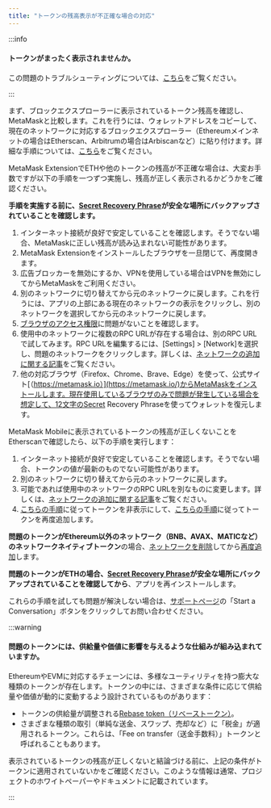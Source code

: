 ```yaml
---
title: "トークンの残高表示が不正確な場合の対応"
---
```



:::info

#### トークンがまったく表示されませんか。

この問題のトラブルシューティングについては、[こちら](/managing-my-tokens/custom-tokens/a-token-is-missing-from-my-wallet)をご覧ください。

:::

まず、ブロックエクスプローラーに表示されているトークン残高を確認し、MetaMaskと比較します。これを行うには、ウォレットアドレスをコピーして、現在のネットワークに対応するブロックエクスプローラー（Ethereumメインネットの場合はEtherscan、Arbitrumの場合はArbiscanなど）に貼り付けます。詳細な手順については、[こちら](/managing-my-wallet/how-to-check-my-wallet-activity-on-the-blockchain-explorer)をご覧ください。

<Tabs>

<TabItem value="Extension" label="Extension">

MetaMask ExtensionでETHや他のトークンの残高が不正確な場合は、大変お手数ですが以下の手順を一つずつ実施し、残高が正しく表示されるかどうかをご確認ください。

**手順を実施する前に、[Secret Recovery Phrase](/getting-started/user-guide-secret-recovery-phrase-password-and-private-keys)が安全な場所にバックアップされていることを確認します。**

1. インターネット接続が良好で安定していることを確認します。そうでない場合、MetaMaskに正しい残高が読み込まれない可能性があります。
2. MetaMask Extensionをインストールしたブラウザを一旦閉じて、再度開きます。
3. 広告ブロッカーを無効にするか、VPNを使用している場合はVPNを無効にしてからMetaMaskをご利用ください。
4. 別のネットワークに切り替えてから元のネットワークに戻します。これを行うには、アプリの上部にある現在のネットワークの表示をクリックし、別のネットワークを選択してから元のネットワークに戻します。
5. [ブラウザのアクセス権限](/troubleshooting/metamask-states-balance-may-be-outdated-displays-in-orange-or-eth-not-added-to-balance)に問題がないことを確認します。
6. 使用中のネットワークに複数のRPC URLが存在する場合は、別のRPC URLで試してみます。RPC URLを編集するには、[Settings] > [Network]を選択し、問題のネットワークをクリックします。詳しくは、[ネットワークの追加に関する記事](/networks-and-sidechains/managing-networks/how-to-add-a-custom-network-rpc)をご覧ください。
7. 他の対応ブラウザ（Firefox、Chrome、Brave、Edge）を使って、公式サイト[（https://metamask.io）](https://metamask.io/)からMetaMaskをインストールします。現在使用しているブラウザのみで問題が発生している場合を想定して、12文字のSecret Recovery Phraseを使ってウォレットを復元します。

</TabItem>

<TabItem value="Mobile" label="Mobile">

MetaMask Mobileに表示されているトークンの残高が正しくないことをEtherscanで確認したら、以下の手順を実行します：

1. インターネット接続が良好で安定していることを確認します。そうでない場合、トークンの値が最新のものでない可能性があります。
2. 別のネットワークに切り替えてから元のネットワークに戻します。
3. 可能であれば使用中のネットワークのRPC URLを別なものに変更します。詳しくは、[ネットワークの追加に関する記事](/networks-and-sidechains/managing-networks/how-to-add-a-custom-network-rpc)をご覧ください。
4. [こちらの手順](/managing-my-tokens/custom-tokens/how-to-display-tokens-in-metamask)に従ってトークンを非表示にして、[こちらの手順](/managing-my-tokens/custom-tokens/how-to-display-tokens-in-metamask)に従ってトークンを再度追加します。

**問題のトークンがEthereum以外のネットワーク（BNB、AVAX、MATICなど）のネットワークネイティブトークン**の場合、[ネットワークを削除](/networks-and-sidechains/managing-networks/how-to-remove-networks)してから[再度追加](/networks-and-sidechains/managing-networks/how-to-add-a-custom-network-rpc)します。

**問題のトークンがETHの場合、[Secret Recovery Phrase](/getting-started/user-guide-secret-recovery-phrase-password-and-private-keys)が安全な場所にバックアップされていることを確認してから**、アプリを再インストールします。

</TabItem>

</Tabs>

これらの手順を試しても問題が解決しない場合は、[サポートページ](https://support.metamask.io/hc/en-us)の「Start a Conversation」ボタンをクリックしてお問い合わせください。

:::warning

#### 問題のトークンには、供給量や価値に影響を与えるような仕組みが組み込まれていますか。

EthereumやEVMに対応するチェーンには、多様なユーティリティを持つ膨大な種類のトークンが存在します。トークンの中には、さまざまな条件に応じて供給量や価値が動的に変動するよう設計されているものがあります：

- トークンの供給量が調整される[Rebase token（リベーストークン）](/managing-my-tokens/user-guide-tokens)。
- さまざまな種類の取引（単純な送金、スワップ、売却など）に「税金」が適用されるトークン。これらは、「Fee on transfer（送金手数料）」トークンと呼ばれることもあります。

表示されているトークンの残高が正しくないと結論づける前に、上記の条件がトークンに適用されていないかをご確認ください。このような情報は通常、プロジェクトのホワイトペーパーやドキュメントに記載されています。

:::
